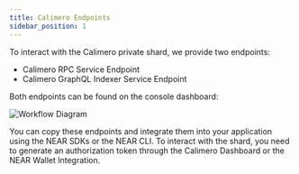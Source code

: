 ```yaml
---
title: Calimero Endpoints
sidebar_position: 1
---
```


To interact with the Calimero private shard, we provide two endpoints:

- Calimero RPC Service Endpoint
- Calimero GraphQL Indexer Service Endpoint

Both endpoints can be found on the console dashboard:

![Workflow Diagram](https://github.com/calimero-is-near/docs/assets/39309699/42d758d9-089b-400f-9ba0-b85248118f4f)

You can copy these endpoints and integrate them into your application using the NEAR SDKs or the NEAR CLI. To interact with the shard, you need to generate an authorization token through the Calimero Dashboard or the NEAR Wallet Integration.
